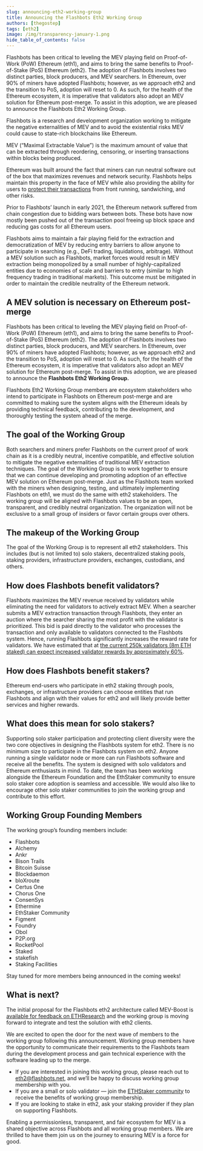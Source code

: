 ```yaml
---
slug: announcing-eth2-working-group
title: Announcing the Flashbots Eth2 Working Group
authors: [thegostep]
tags: [eth2]
image: /img/transparency-january-1.png
hide_table_of_contents: false
---
```

Flashbots has been critical to leveling the MEV playing field on Proof-of-Work (PoW) Ethereum (eth1), and aims to bring the same benefits to Proof-of-Stake (PoS) Ethereum (eth2). The adoption of Flashbots involves two distinct parties, block producers, and MEV searchers. In Ethereum, over 90% of miners have adopted Flashbots; however, as we approach eth2 and the transition to PoS, adoption will reset to 0. As such, for the health of the Ethereum ecosystem, it is imperative that validators also adopt an MEV solution for Ethereum post-merge. To assist in this adoption, we are pleased to announce the Flashbots Eth2 Working Group.
<!--truncate-->

Flashbots is a research and development organization working to mitigate the negative externalities of MEV and to avoid the existential risks MEV could cause to state-rich blockchains like Ethereum.

MEV (“Maximal Extractable Value”) is the maximum amount of value that can be extracted through reordering, censoring, or inserting transactions within blocks being produced.

Ethereum was built around the fact that miners can run neutral software out of the box that maximizes revenues and network security. Flashbots helps maintain this property in the face of MEV while also providing the ability for users to [protect their transactions](/writings/announcing-protect) from front running, sandwiching, and other risks.

Prior to Flashbots’ launch in early 2021, the Ethereum network suffered from chain congestion due to bidding wars between bots. These bots have now mostly been pushed out of the transaction pool freeing up block space and reducing gas costs for all Ethereum users.

Flashbots aims to maintain a fair playing field for the extraction and democratization of MEV by reducing entry barriers to allow anyone to participate in searching (e.g., DeFi trading, liquidations, arbitrage). Without a MEV solution such as Flashbots, market forces would result in MEV extraction being monopolized by a small number of highly-capitalized entities due to economies of scale and barriers to entry (similar to high frequency trading in traditional markets). This outcome must be mitigated in order to maintain the credible neutrality of the Ethereum network.

## A MEV solution is necessary on Ethereum post-merge
Flashbots has been critical to leveling the MEV playing field on Proof-of-Work (PoW) Ethereum (eth1), and aims to bring the same benefits to Proof-of-Stake (PoS) Ethereum (eth2). The adoption of Flashbots involves two distinct parties, block producers, and MEV searchers. In Ethereum, over 90% of miners have adopted Flashbots; however, as we approach eth2 and the transition to PoS, adoption will reset to 0. As such, for the health of the Ethereum ecosystem, it is imperative that validators also adopt an MEV solution for Ethereum post-merge. To assist in this adoption, we are pleased to announce the **Flashbots Eth2 Working Group.**

Flashbots Eth2 Working Group members are ecosystem stakeholders who intend to participate in Flashbots on Ethereum post-merge and are committed to making sure the system aligns with the Ethereum ideals by providing technical feedback, contributing to the development, and thoroughly testing the system ahead of the merge.

## The goal of the Working Group

Both searchers and miners prefer Flashbots on the current proof of work chain as it is a credibly neutral, incentive compatible, and effective solution to mitigate the negative externalities of traditional MEV extraction techniques. The goal of the Working Group is to work together to ensure that we can continue developing and promoting adoption of an effective MEV solution on Ethereum post-merge. Just as the Flashbots team worked with the miners when designing, testing, and ultimately implementing Flashbots on eth1, we must do the same with eth2 stakeholders. The working group will be aligned with Flashbots values to be an open, transparent, and credibly neutral organization. The organization will not be exclusive to a small group of insiders or favor certain groups over others.

## The makeup of the Working Group
The goal of the Working Group is to represent all eth2 stakeholders. This includes (but is not limited to) solo stakers, decentralized staking pools, staking providers, infrastructure providers, exchanges, custodians, and others.

## How does Flashbots benefit validators?
Flashbots maximizes the MEV revenue received by validators while eliminating the need for validators to actively extract MEV. When a searcher submits a MEV extraction transaction through Flashbots, they enter an auction where the searcher sharing the most profit with the validator is prioritized. This bid is paid directly to the validator who processes the transaction and only available to validators connected to the Flashbots system. Hence, running Flashbots significantly increases the reward rate for validators. We have estimated that at [the current 250k validators (8m ETH staked) can expect increased validator rewards by approximately 60%](https://hackmd.io/@flashbots/mev-in-eth2).

## How does Flashbots benefit stakers?
Ethereum end-users who participate in eth2 staking through pools, exchanges, or infrastructure providers can choose entities that run Flashbots and align with their values for eth2 and will likely provide better services and higher rewards.

## What does this mean for solo stakers?
Supporting solo staker participation and protecting client diversity were the two core objectives in designing the Flashbots system for eth2. There is no minimum size to participate in the Flashbots system on eth2. Anyone running a single validator node or more can run Flashbots software and receive all the benefits. The system is designed with solo validators and Ethereum enthusiasts in mind. To date, the team has been working alongside the Ethereum Foundation and the EthStaker community to ensure solo staker core adoption is seamless and accessible. We would also like to encourage other solo staker communities to join the working group and contribute to this effort.

## Working Group Founding Members
The working group’s founding members include:
* Flashbots
* Alchemy
* Ankr
* Bison Trails
* Bitcoin Suisse
* Blockdaemon
* bloXroute
* Certus One
* Chorus One
* ConsenSys
* Ethermine
* EthStaker Community
* Figment
* Foundry
* Obol
* P2P.org
* RocketPool
* Staked
* stakefish
* Staking Facilities

Stay tuned for more members being announced in the coming weeks!

## What is next?
The initial proposal for the Flashbots eth2 architecture called MEV-Boost is [available for feedback on ETHResearch](https://ethresear.ch/t/mev-boost-merge-ready-flashbots-architecture/11177/) and the working group is moving forward to integrate and test the solution with eth2 clients.

We are excited to open the door for the next wave of members to the working group following this announcement. Working group members have the opportunity to communicate their requirements to the Flashbots team during the development process and gain technical experience with the software leading up to the merge.

* If you are interested in joining this working group, please reach out to eth2@flashbots.net, and we’ll be happy to discuss working group membership with you.
* If you are a small or solo validator — join the [ETHStaker community](https://ethstaker.cc/) to receive the benefits of working group membership.
* If you are looking to stake in eth2, ask your staking provider if they plan on supporting Flashbots.

Enabling a permissionless, transparent, and fair ecosystem for MEV is a shared objective across Flashbots and all working group members. We are thrilled to have them join us on the journey to ensuring MEV is a force for good.
